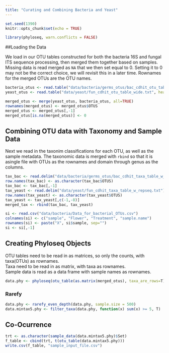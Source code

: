 ```yaml
---
title: "Curating and Combining Bacteria and Yeast"
---
```


```r
set.seed(1390)
knitr::opts_chunk$set(echo = TRUE)
```

```r
library(phyloseq, warn.conflicts = FALSE)
```

##Loading the Data

We load in our OTU tables constructed for both the bacteria 16S and fungal ITS sequence processing, then merged them together based on samples. Missing data is read merged as `NA` that we then set equal to $0$. Setting it to $0$ may not be the correct choice, we will revisit this in a later time. Rownames for the merged OTUs are the OTU names.

```r
bacteria_otus <- read.table("data/bacteria/germs_otus/bac_cdhit_otu_table_wide.txt", header = TRUE)
yeast_otus <- read.table("data/yeast/fun_cdhit_otu_table_wide.txt", header=TRUE)

merged_otus <- merge(yeast_otus, bacteria_otus, all=TRUE)
rownames(merged_otus) <- merged_otus$OTUS
merged_otus <- merged_otus[,-1]
merged_otus[is.na(merged_otus)] <- 0
```

## Combining OTU data with Taxonomy and Sample Data

Next we read in the taxonim classifications for each OTU, as well as the sample metadata. The taxonomic data is merged with `rbind` so that it is asingle file with OTUs as the rownames and domain through genus as the columns.

```r
tax_bac <- read.delim("data/bacteria/germs_otus/bac_cdhit_taxa_table_w_repseq.txt")[,-1]
row.names(tax_bac) <- as.character(tax_bac$OTUS)
tax_bac <- tax_bac[,-1]
tax_yeast <- read.delim("data/yeast/fun_cdhit_taxa_table_w_repseq.txt")[,-1]
row.names(tax_yeast) <- as.character(tax_yeast$OTUS)
tax_yeast <- tax_yeast[,c(-1,-8)]
merged_tax <- rbind(tax_bac, tax_yeast)

si <- read.csv("data/bacteria/Data_for_bacterial_OTUs.csv")
colnames(si) <- c("sample", "Flower", "Treatment", "sample.name")
rownames(si) <- paste("X", si$sample, sep="")
si <- si[,-1]
```

## Creating Phyloseq Objects
OTU tables need to be read in as matrices, so only the counts, with taxa(OTUs) as rownames.
<br>
Taxa need to be read in as matrix, with taxa as rownames.
<br>
Sample data is read as a data frame with sample names as rownames.

```r
data.phy <- phyloseq(otu_table(as.matrix(merged_otus), taxa_are_rows=T), tax_table(as.matrix(merged_tax)), sample_data(si))
```

### Rarefy

```r
data.phy <- rarefy_even_depth(data.phy, sample.size = 500)
data.mintax5.phy <- filter_taxa(data.phy, function(x) sum(x) >= 5, T)
```

## Co-Ocurrence

```r
trt <- as.character(sample_data(data.mintax5.phy)$Set)
f_table <- cbind(trt, t(otu_table(data.mintax5.phy)))
write.csv(f_table, "sample_input_file.csv")
```

